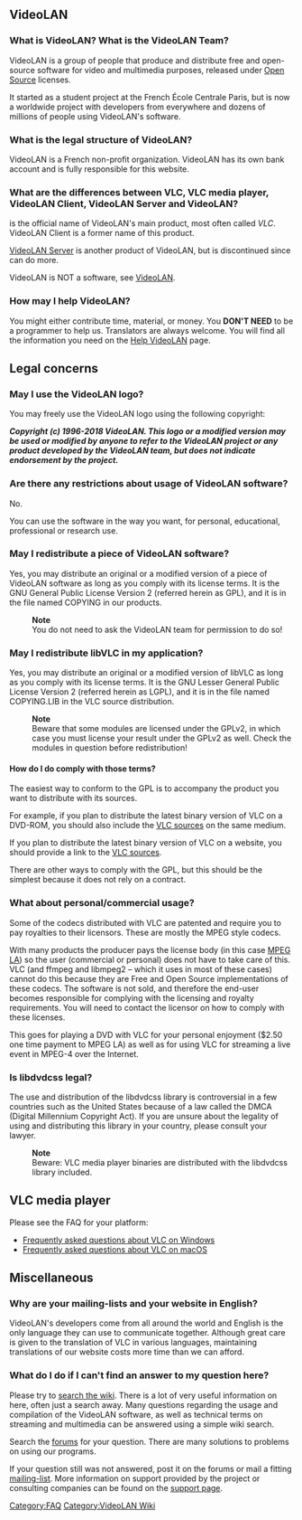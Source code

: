 
== VideoLAN ==

=== What is VideoLAN? What is the VideoLAN Team? ===
VideoLAN is a group of people that produce and distribute free and open-source software for video and multimedia purposes, released under [[open source|Open Source]] licenses.

It started as a student project at the French École Centrale Paris, but is now a worldwide project with developers from everywhere and dozens of millions of people using VideoLAN's software.

=== What is the legal structure of VideoLAN? ===
VideoLAN is a French non-profit organization.
VideoLAN has its own bank account and is fully responsible for this website.
=== What are the differences between VLC, VLC media player, VideoLAN Client, VideoLAN Server and VideoLAN? ===
{{VLC}} is the official name of VideoLAN's main product, most often called ''VLC''. VideoLAN Client is a former name of this product.

[[VideoLAN Server]] is another product of VideoLAN, but is discontinued since {{VLC}} can do more.

VideoLAN is NOT a software, see [[VideoLAN]].

=== How may I help VideoLAN? === 
You might either contribute time, material, or money. You '''DON'T NEED''' to be a programmer to help us.
Translators are always welcome. You will find all the information you need on the [[Help VideoLAN]] page. 


== Legal concerns == 

=== May I use the VideoLAN logo? === 
You may freely use the VideoLAN logo using the following copyright:

''''' Copyright (c) 1996-2018 VideoLAN. This logo or a modified version may be used or modified by anyone to refer to the VideoLAN project or any product developed by the VideoLAN team, but does not indicate   endorsement by the project. '''''

=== Are there any restrictions about usage of VideoLAN software? ===
No.

You can use the software in the way you want, for personal, educational, professional or research use.

=== May I redistribute a piece of VideoLAN software? === 
Yes, you may distribute an original or a modified version of a piece of VideoLAN software as long as you comply with its license terms. It is the GNU General Public License Version 2 (referred herein as GPL), and it is in the file named COPYING in our products.

: '''Note'''
: You do not need to ask the VideoLAN team for permission to do so!

=== May I redistribute libVLC in my application? === 
Yes, you may distribute an original or a modified version of libVLC as long as you comply with its license terms. It is the GNU Lesser General Public License Version 2 (referred herein as LGPL), and it is in the file named COPYING.LIB in the VLC source distribution.

: '''Note'''
: Beware that some modules are licensed under the GPLv2, in which case you must license your result under the GPLv2 as well. Check the modules in question before redistribution!


==== How do I do comply with those terms? ====
The easiest way to conform to the GPL is to accompany the product you want to distribute with its sources.

For example, if you plan to distribute the latest binary version of VLC on a DVD-ROM, you should also include the [https://www.videolan.org/vlc/download-sources.html VLC sources] on the same medium.

If you plan to distribute the latest binary version of VLC on a website, you should provide a link to the [https://www.videolan.org/vlc/download-sources.html VLC sources].

There are other ways to comply with the GPL, but this should be the simplest because it does not rely on a contract.

=== What about personal/commercial usage? === 
Some of the codecs distributed with VLC are patented and require you to pay royalties to their licensors. These are mostly the MPEG style codecs. 

With many products the producer pays the license body (in this case [http://www.mpegla.com MPEG LA]) so the user (commercial or personal) does not have to take care of this. VLC (and ffmpeg and libmpeg2&nbsp;– which it uses in most of these cases) cannot do this because they are Free and Open Source implementations of these codecs. The software is not sold, and therefore the end-user becomes responsible for complying with the licensing and royalty requirements. You will need to contact the licensor on how to comply with these licenses. 

This goes for playing a DVD with VLC for your personal enjoyment ($2.50 one time payment to MPEG LA) as well as for using VLC for streaming a live event in MPEG-4 over the Internet.

=== Is libdvdcss legal? === 
The use and distribution of the libdvdcss library is controversial in a few countries such as the United States because of a law called the DMCA (Digital Millennium Copyright Act). If you are unsure about the legality of using and distributing this library in your country, please consult your lawyer.

: '''Note'''
: Beware: VLC media player binaries are distributed with the libdvdcss library included.

== VLC media player == 
Please see the FAQ for your platform:
* [[WindowsFAQ|Frequently asked questions about VLC on Windows]]
* [[MacOSXFAQ|Frequently asked questions about VLC on macOS]]

== Miscellaneous == 

=== Why are your mailing-lists and your website in English? === 
VideoLAN's developers come from all around the world and English is the only language they can use to communicate together. Although great care is given to the translation of VLC in various languages, maintaining translations of our website costs more time than we can afford. 

=== What do I do if I can't find an answer to my question here? === 
Please try to [[Special:Search|search the wiki]]. There is a lot of very useful information on here, often just a search away. Many questions regarding the usage and compilation of the VideoLAN software, as well as technical terms on streaming and multimedia can be answered using a simple wiki search.

Search the [https://forum.videolan.org/ forums] for your question. There are many solutions to problems on using our programs.

If your question still was not answered, post it on the forums or mail a fitting [https://www.videolan.org/support/lists.html mailing-list]. More information on support provided by the project or consulting companies can be found on the [https://www.videolan.org/support/index.html support page].

{{Documentation}}

[[Category:FAQ]]
[[Category:VideoLAN Wiki]]